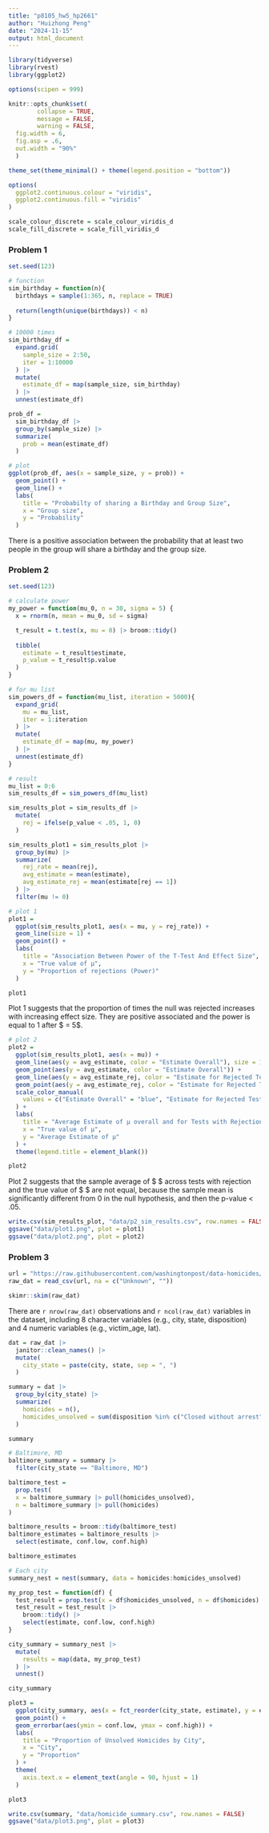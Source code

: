 ```yaml
---
title: "p8105_hw5_hp2661"
author: "Huizhong Peng"
date: "2024-11-15"
output: html_document
---
```


```r
library(tidyverse)
library(rvest)
library(ggplot2)

options(scipen = 999)

knitr::opts_chunk$set(
        collapse = TRUE, 
        message = FALSE, 
        warning = FALSE,
  fig.width = 6,
  fig.asp = .6,
  out.width = "90%"
  )

theme_set(theme_minimal() + theme(legend.position = "bottom"))

options(
  ggplot2.continuous.colour = "viridis",
  ggplot2.continuous.fill = "viridis"
)

scale_colour_discrete = scale_colour_viridis_d
scale_fill_discrete = scale_fill_viridis_d
```

### Problem 1

```r
set.seed(123)

# function
sim_birthday = function(n){
  birthdays = sample(1:365, n, replace = TRUE)
  
  return(length(unique(birthdays)) < n)
}

# 10000 times
sim_birthday_df = 
  expand.grid(
    sample_size = 2:50,
    iter = 1:10000
  ) |> 
  mutate(
    estimate_df = map(sample_size, sim_birthday)
  ) |> 
  unnest(estimate_df)

prob_df = 
  sim_birthday_df |> 
  group_by(sample_size) |> 
  summarize(
    prob = mean(estimate_df)
  )

# plot
ggplot(prob_df, aes(x = sample_size, y = prob)) +
  geom_point() +
  geom_line() +
  labs(
    title = "Probabilty of sharing a Birthday and Group Size",
    x = "Group size",
    y = "Probability"
  )
```

There is a positive association between the probability that at least two people in the group will share a birthday and the group size.

### Problem 2

```r
set.seed(123)

# calculate power
my_power = function(mu_0, n = 30, sigma = 5) {
  x = rnorm(n, mean = mu_0, sd = sigma)

  t_result = t.test(x, mu = 0) |> broom::tidy()
  
  tibble(
    estimate = t_result$estimate,
    p_value = t_result$p.value
  )
}

# for mu list
sim_powers_df = function(mu_list, iteration = 5000){
  expand_grid(
    mu = mu_list,
    iter = 1:iteration
  ) |> 
  mutate(
    estimate_df = map(mu, my_power)
  ) |> 
  unnest(estimate_df)
}

# result
mu_list = 0:6
sim_results_df = sim_powers_df(mu_list)

sim_results_plot = sim_results_df |> 
  mutate(
    rej = ifelse(p_value < .05, 1, 0)
  )
```

```r
sim_results_plot1 = sim_results_plot |> 
  group_by(mu) |> 
  summarize(
    rej_rate = mean(rej),
    avg_estimate = mean(estimate),
    avg_estimate_rej = mean(estimate[rej == 1])
  ) |> 
  filter(mu != 0)

# plot 1
plot1 = 
  ggplot(sim_results_plot1, aes(x = mu, y = rej_rate)) +
  geom_line(size = 1) +
  geom_point() +
  labs(
    title = "Association Between Power of the T-Test And Effect Size",
    x = "True value of μ",
    y = "Proportion of rejections (Power)"
  )

plot1
```

Plot 1 suggests that the proportion of times the null was rejected increases with increasing effect size. They are positive associated and the power is equal to 1 after $ \mu = 5$.

```r
# plot 2
plot2 = 
  ggplot(sim_results_plot1, aes(x = mu)) +
  geom_line(aes(y = avg_estimate, color = "Estimate Overall"), size = 1) +
  geom_point(aes(y = avg_estimate, color = "Estimate Overall")) +
  geom_line(aes(y = avg_estimate_rej, color = "Estimate for Rejected Tests"), size = 1) +
  geom_point(aes(y = avg_estimate_rej, color = "Estimate for Rejected Tests")) +
  scale_color_manual(
    values = c("Estimate Overall" = "blue", "Estimate for Rejected Tests" = "red")
  ) +
  labs(
    title = "Average Estimate of μ overall and for Tests with Rejection Only",
    x = "True value of μ",
    y = "Average Estimate of μ"
  ) +
  theme(legend.title = element_blank())

plot2
```

Plot 2 suggests that the sample average of $ \hat{\mu} $ across tests with rejection and the true value of $ \mu $ are not equal, because the sample mean is significantly different from 0 in the null hypothesis, and then the p-value < .05.

```r
write.csv(sim_results_plot, "data/p2_sim_results.csv", row.names = FALSE)
ggsave("data/plot1.png", plot = plot1)
ggsave("data/plot2.png", plot = plot2)
```


### Problem 3

```r
url = "https://raw.githubusercontent.com/washingtonpost/data-homicides/refs/heads/master/homicide-data.csv"
raw_dat = read_csv(url, na = c("Unknown", ""))

skimr::skim(raw_dat)
```

There are `r nrow(raw_dat)` observations and `r ncol(raw_dat)` variables in the dataset, including 8 character variables (e.g., city, state, disposition) and 4 numeric variables (e.g., victim_age, lat). 

```r
dat = raw_dat |> 
  janitor::clean_names() |> 
  mutate(
    city_state = paste(city, state, sep = ", ")
  )

summary = dat |> 
  group_by(city_state) |> 
  summarize(
    homicides = n(),
    homicides_unsolved = sum(disposition %in% c("Closed without arrest", "Open/No arrest"), na.rm = TRUE)
  )

summary
```

```r
# Baltimore, MD
baltimore_summary = summary |> 
  filter(city_state == "Baltimore, MD")

baltimore_test =
  prop.test(
  x = baltimore_summary |> pull(homicides_unsolved),
  n = baltimore_summary |> pull(homicides)
)

baltimore_results = broom::tidy(baltimore_test)
baltimore_estimates = baltimore_results |> 
  select(estimate, conf.low, conf.high)

baltimore_estimates
```

```r
# Each city
summary_nest = nest(summary, data = homicides:homicides_unsolved)

my_prop_test = function(df) {
  test_result = prop.test(x = df$homicides_unsolved, n = df$homicides)
  test_result = test_result |> 
    broom::tidy() |> 
    select(estimate, conf.low, conf.high)
} 

city_summary = summary_nest |> 
  mutate(
    results = map(data, my_prop_test)
  ) |> 
  unnest()

city_summary
```

```r
plot3 = 
  ggplot(city_summary, aes(x = fct_reorder(city_state, estimate), y = estimate)) +
  geom_point() +
  geom_errorbar(aes(ymin = conf.low, ymax = conf.high)) +
  labs(
    title = "Proportion of Unsolved Homicides by City",
    x = "City",
    y = "Proportion"
  ) +
  theme(
    axis.text.x = element_text(angle = 90, hjust = 1)
  )

plot3
```

```r
write.csv(summary, "data/homicide_summary.csv", row.names = FALSE)
ggsave("data/plot3.png", plot = plot3)
```

